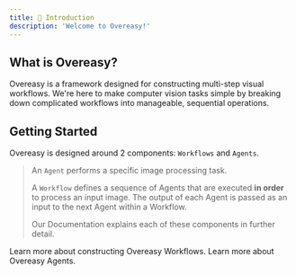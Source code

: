 ```yaml
---
title: 👋 Introduction
description: 'Welcome to Overeasy!'
---
```



## What is Overeasy?

Overeasy is a framework designed for constructing multi-step visual workflows. We're here to make computer vision tasks simple by breaking down complicated workflows into manageable, sequential operations.

## Getting Started

Overeasy is designed around 2 components: `Workflows` and `Agents`. 

> An `Agent` performs a specific image processing task.
>
> A `Workflow` defines a sequence of Agents that are executed **in order** to process an input image. The output of each Agent is passed as an input to the next Agent within a Workflow.
>
> Our Documentation explains each of these components in further detail.

<CardGroup cols={2}>
  <Card
    title="Workflows"
    icon="puzzle"
    href="https://docs.overeasy.sh/types/workflows"
  >
    Learn more about constructing Overeasy Workflows.
  </Card>
  <Card
    title="Agents"
    icon="robot"
    href="https://docs.overeasy.sh/types/agents"
  >
    Learn more about Overeasy Agents.
  </Card>
</CardGroup>
